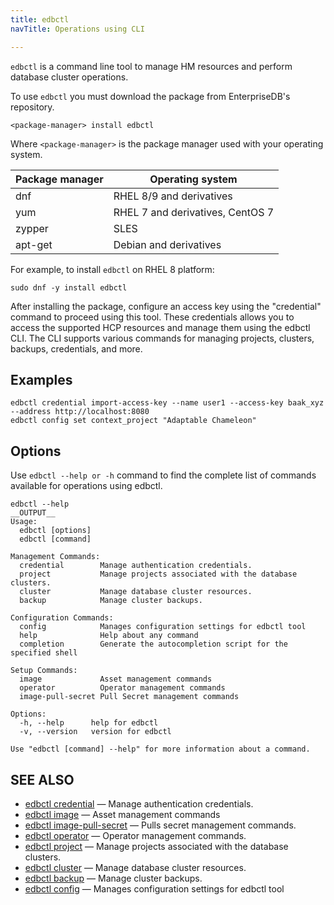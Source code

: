 ```yaml
---
title: edbctl
navTitle: Operations using CLI

---
```


`edbctl` is a command line tool to manage HM resources and perform database cluster operations. 

To use `edbctl` you must download the package from EnterpriseDB's repository. 

```
<package-manager> install edbctl
```

Where `<package-manager>` is the package manager used with your operating system.

| Package manager | Operating system                 |
| --------------- | -------------------------------- |
| dnf             | RHEL 8/9 and derivatives         |
| yum             | RHEL 7 and derivatives, CentOS 7 |
| zypper          | SLES                             |
| apt-get         | Debian and derivatives           |

For example, to install `edbctl` on RHEL 8 platform:

```
sudo dnf -y install edbctl
```

After installing the package, configure an access key using the "credential" command to proceed using this tool. These credentials allows you to access the supported HCP resources and manage them using the edbctl CLI. The CLI supports various commands for managing projects, clusters, backups, credentials, and more.

## Examples

```
edbctl credential import-access-key --name user1 --access-key baak_xyz --address http://localhost:8080
edbctl config set context_project "Adaptable Chameleon"
```

## Options

Use `edbctl --help or -h` command to find the complete list of commands available for operations using edbctl.

```
edbctl --help
__OUTPUT__
Usage:
  edbctl [options]
  edbctl [command]

Management Commands:
  credential        Manage authentication credentials.
  project           Manage projects associated with the database clusters.
  cluster           Manage database cluster resources.
  backup            Manage cluster backups.

Configuration Commands:
  config            Manages configuration settings for edbctl tool
  help              Help about any command
  completion        Generate the autocompletion script for the specified shell

Setup Commands:
  image             Asset management commands
  operator          Operator management commands
  image-pull-secret Pull Secret management commands

Options:
  -h, --help      help for edbctl
  -v, --version   version for edbctl

Use "edbctl [command] --help" for more information about a command.
```

## SEE ALSO

-   [edbctl credential](edbctl_credential.mdx)	&mdash; Manage authentication credentials.
-   [edbctl image](edbctl_image.mdx) &mdash; Asset management commands
-   [edbctl image-pull-secret](edbctl_image_pull_secret.mdx) &mdash; Pulls secret management commands.
-   [edbctl operator](edbctl_operator.mdx) &mdash; Operator management commands.
-   [edbctl project](edbctl_project.mdx) &mdash; Manage projects associated with the database clusters.
-   [edbctl cluster](edbctl_cluster.mdx) &mdash; Manage database cluster resources.
-   [edbctl backup](edbctl_backup.mdx)	&mdash; Manage cluster backups.
-   [edbctl config](edbctl_config.mdx)	&mdash; Manages configuration settings for edbctl tool
